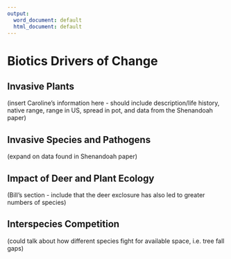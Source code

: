 ```yaml
---
output:
  word_document: default
  html_document: default
---
```

# Biotics Drivers of Change
## Invasive Plants
(insert Caroline's information here - should include description/life history, native range, range in US, spread in pot, and data from the Shenandoah paper)

## Invasive Species and Pathogens
(expand on data found in Shenandoah paper)

## Impact of Deer and Plant Ecology
(Bill's section - include that the deer exclosure has also led to greater numbers of species)

## Interspecies Competition
(could talk about how different species fight for available space, i.e. tree fall gaps)